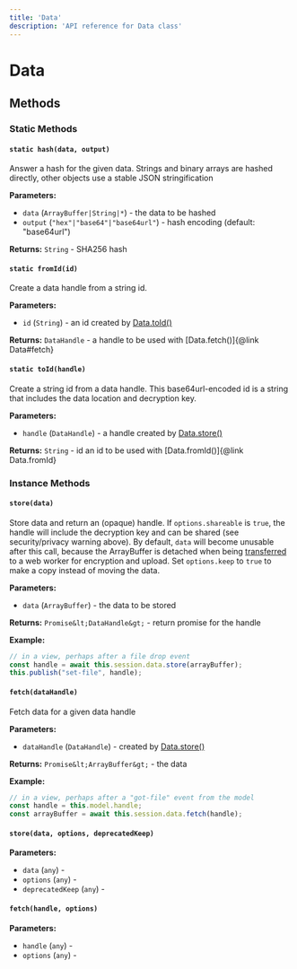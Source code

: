 ```yaml
---
title: 'Data'
description: 'API reference for Data class'
---
```


# Data

## Methods

### Static Methods

#### `static hash(data, output)`

Answer a hash for the given data. Strings and binary arrays are hashed directly, other objects use a stable JSON stringification

**Parameters:**

- `data` (`ArrayBuffer|String|*`) - the data to be hashed
- `output` (`"hex"|"base64"|"base64url"`) - hash encoding (default: "base64url")

**Returns:** `String` - SHA256 hash

#### `static fromId(id)`

Create a data handle from a string id.

**Parameters:**

- `id` (`String`) - an id created by [Data.toId()](#data.toid)

**Returns:** `DataHandle` - a handle to be used with [Data.fetch()]{@link Data#fetch}

#### `static toId(handle)`

Create a string id from a data handle. This base64url-encoded id is a string that includes the data location and decryption key.

**Parameters:**

- `handle` (`DataHandle`) - a handle created by [Data.store()](#datastore)

**Returns:** `String` - id an id to be used with [Data.fromId()]{@link Data.fromId}

### Instance Methods

#### `store(data)`

Store data and return an (opaque) handle. If `options.shareable` is `true`, the handle will include the decryption key and can be shared (see security/privacy warning above). By default, `data` will become unusable after this call, because the ArrayBuffer is detached when being [transferred](https://developer.mozilla.org/en-US/docs/Web/JavaScript/Reference/Global_Objects/ArrayBuffer#transferring_arraybuffers) to a web worker for encryption and upload. Set `options.keep` to `true` to make a copy instead of moving the data.

**Parameters:**

- `data` (`ArrayBuffer`) - the data to be stored

**Returns:** `Promise&lt;DataHandle&gt;` - return promise for the handle

**Example:**

```javascript
// in a view, perhaps after a file drop event
const handle = await this.session.data.store(arrayBuffer);
this.publish("set-file", handle);
```

#### `fetch(dataHandle)`

Fetch data for a given data handle

**Parameters:**

- `dataHandle` (`DataHandle`) - created by [Data.store()](#datastore)

**Returns:** `Promise&lt;ArrayBuffer&gt;` - the data

**Example:**

```javascript
// in a view, perhaps after a "got-file" event from the model
const handle = this.model.handle;
const arrayBuffer = await this.session.data.fetch(handle);
```

#### `store(data, options, deprecatedKeep)`

**Parameters:**

- `data` (`any`) - 
- `options` (`any`) - 
- `deprecatedKeep` (`any`) - 

#### `fetch(handle, options)`

**Parameters:**

- `handle` (`any`) - 
- `options` (`any`) - 
